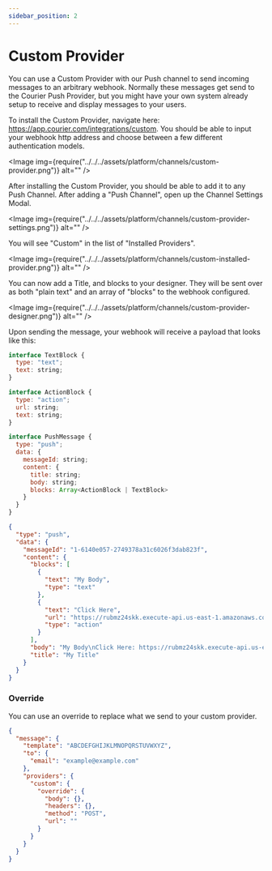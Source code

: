 ```yaml
---
sidebar_position: 2
---
```



# Custom Provider

You can use a Custom Provider with our Push channel to send incoming messages to an arbitrary webhook. Normally these messages get send to the Courier Push Provider, but you might have your own system already setup to receive and display messages to your users.

To install the Custom Provider, navigate here: https://app.courier.com/integrations/custom. You should be able to input your webhook http address and choose between a few different authentication models.

<Image img={require("../../../assets/platform/channels/custom-provider.png")} alt="" />

After installing the Custom Provider, you should be able to add it to any Push Channel. After adding a "Push Channel", open up the Channel Settings Modal.

<Image img={require("../../../assets/platform/channels/custom-provider-settings.png")} alt="" />

You will see "Custom" in the list of "Installed Providers".

<Image img={require("../../../assets/platform/channels/custom-installed-provider.png")} alt="" />

You can now add a Title, and blocks to your designer. They will be sent over as both "plain text" and an array of "blocks" to the webhook configured.

<Image img={require("../../../assets/platform/channels/custom-provider-designer.png")} alt="" />

Upon sending the message, your webhook will receive a payload that looks like this:

```js title=TypeScript
interface TextBlock {
  type: "text";
  text: string;
}

interface ActionBlock {
  type: "action";
  url: string;
  text: string;
}

interface PushMessage {
  type: "push";
  data: {
  	messageId: string;
    content: {
      title: string;
      body: string;
      blocks: Array<ActionBlock | TextBlock>
    }
  }
}
```

```json title=JSON
{
  "type": "push",
  "data": {
    "messageId": "1-6140e057-2749378a31c6026f3dab823f",
    "content": {
      "blocks": [
        {
          "text": "My Body",
          "type": "text"
        },
        {
          "text": "Click Here",
          "url": "https://rubmz24skk.execute-api.us-east-1.amazonaws.com/dev/r/c4cf42e6-8cb1-4276-8a90-034ae2f38e65.wefvkrd7sbm0h8j3dtrezbem5qwe",
          "type": "action"
        }
      ],
      "body": "My Body\nClick Here: https://rubmz24skk.execute-api.us-east-1.amazonaws.com/dev/r/c4cf42e6-8cb1-4276-8a90-034ae2f38e65.9kwnzgbapy4914hdedrm4fwdaxjc",
      "title": "My Title"
    }
  }
}
```

### Override

You can use an override to replace what we send to your custom provider.

```json title=JSON
{
  "message": {
    "template": "ABCDEFGHIJKLMNOPQRSTUVWXYZ",
    "to": {
      "email": "example@example.com"
    },
    "providers": {
      "custom": {
        "override": {
          "body": {},
          "headers": {},
          "method": "POST",
          "url": ""
        }
      }
    }
  }
}
```

